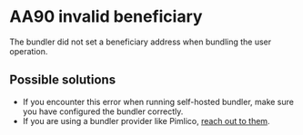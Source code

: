 # AA90 invalid beneficiary

The bundler did not set a beneficiary address when bundling the user operation.

## Possible solutions

- If you encounter this error when running self-hosted bundler, make sure you have configured the bundler correctly.
- If you are using a bundler provider like Pimlico, [reach out to them](https://t.me/pimlicoHQ).